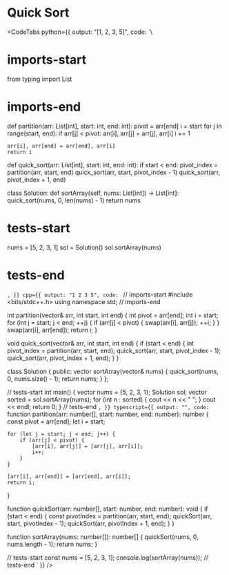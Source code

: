 
# Quick Sort

<PracticeLinks leetcode="sort-an-array" />

<CodeTabs
        python={{
          output: "[1, 2, 3, 5]",
          code: `\
# imports-start
from typing import List
# imports-end

def partition(arr: List[int], start: int, end: int):
    pivot = arr[end]
    i = start
    for j in range(start, end):
        if arr[j] < pivot:
            arr[i], arr[j] = arr[j], arr[i]
            i += 1

    arr[i], arr[end] = arr[end], arr[i]
    return i

def quick_sort(arr: List[int], start: int, end: int):
    if start < end:
        pivot_index = partition(arr, start, end)
        quick_sort(arr, start, pivot_index - 1)
        quick_sort(arr, pivot_index + 1, end)


class Solution:
    def sortArray(self, nums: List[int]) -> List[int]:
        quick_sort(nums, 0, len(nums) - 1)
        return nums
	
# tests-start
nums = [5, 2, 3, 1]
sol = Solution()
sol.sortArray(nums)
# tests-end
`,
        }}
        cpp={{
          output: "1 2 3 5",
          code: `
// imports-start
#include <bits/stdc++.h>
using namespace std;
// imports-end

int partition(vector<int>& arr, int start, int end) {
    int pivot = arr[end];
    int i = start;
    for (int j = start; j < end; ++j) {
        if (arr[j] < pivot) {
            swap(arr[i], arr[j]);
            ++i;
        }
    }
    swap(arr[i], arr[end]);
    return i;
}

void quick_sort(vector<int>& arr, int start, int end) {
    if (start < end) {
        int pivot_index = partition(arr, start, end);
        quick_sort(arr, start, pivot_index - 1);
        quick_sort(arr, pivot_index + 1, end);
    }
}

class Solution {
   public:
    vector<int> sortArray(vector<int>& nums) {
        quick_sort(nums, 0, nums.size() - 1);
        return nums;
    }
};

// tests-start
int main() {
    vector<int> nums = {5, 2, 3, 1};
    Solution sol;
    vector<int> sorted = sol.sortArray(nums);
    for (int n : sorted) {
        cout << n << " ";
    }
    cout << endl;
    return 0;
}
// tests-end
`,
        }}
        typescript={{
        output: "",
        code:`
function partition(arr: number[], start: number, end: number): number {
    const pivot = arr[end];
    let i = start;

    for (let j = start; j < end; j++) {
        if (arr[j] < pivot) {
            [arr[i], arr[j]] = [arr[j], arr[i]];
            i++;
        }
    }

    [arr[i], arr[end]] = [arr[end], arr[i]];
    return i;
}

function quickSort(arr: number[], start: number, end: number): void {
    if (start < end) {
        const pivotIndex = partition(arr, start, end);
        quickSort(arr, start, pivotIndex - 1);
        quickSort(arr, pivotIndex + 1, end);
    }
}

function sortArray(nums: number[]): number[] {
    quickSort(nums, 0, nums.length - 1);
    return nums;
}

// tests-start
const nums = [5, 2, 3, 1];
console.log(sortArray(nums));
// tests-end
`
    }}
      />